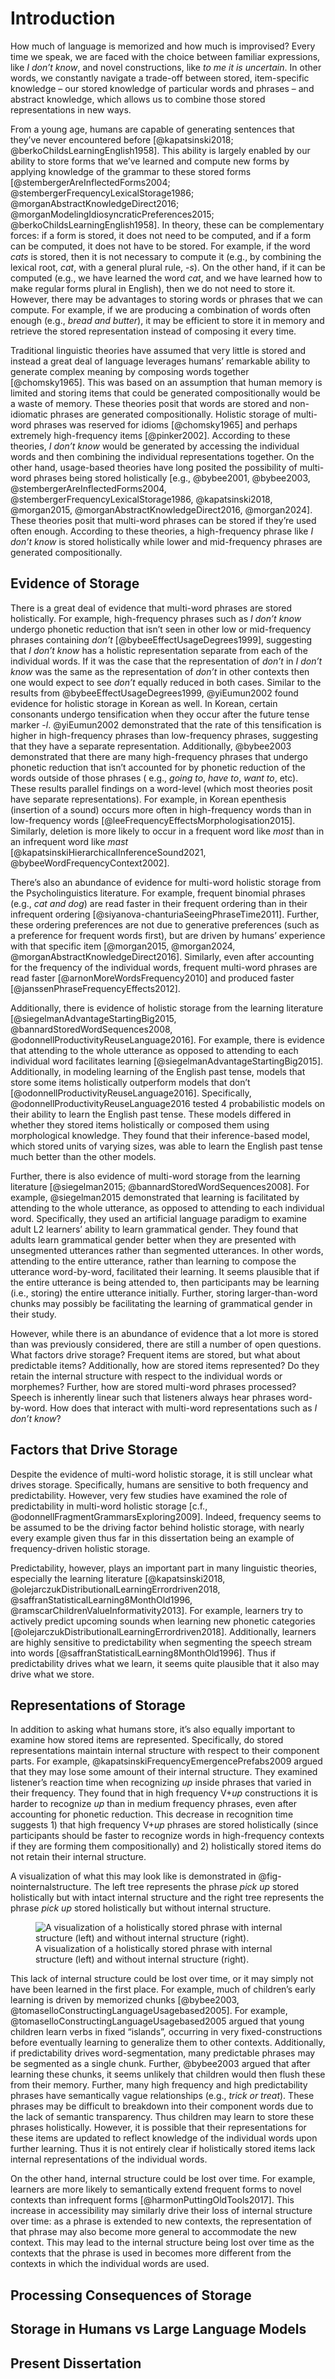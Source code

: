 \pagenumbering{arabic}

# Introduction

How much of language is memorized and how much is improvised? Every time we speak, we are faced with the choice between familiar expressions, like *I don't know*, and novel constructions, like *to me it is uncertain*. In other words, we constantly navigate a trade-off between stored, item-specific knowledge – our stored knowledge of particular words and phrases – and abstract knowledge, which allows us to combine those stored representations in new ways.

From a young age, humans are capable of generating sentences that they've never encountered before [@kapatsinski2018; @berkoChildsLearningEnglish1958]. This ability is largely enabled by our ability to store forms that we've learned and compute new forms by applying knowledge of the grammar to these stored forms [@stembergerAreInflectedForms2004; @stembergerFrequencyLexicalStorage1986; @morganAbstractKnowledgeDirect2016; @morganModelingIdiosyncraticPreferences2015; @berkoChildsLearningEnglish1958]. In theory, these can be complementary forces: if a form is stored, it does not need to be computed, and if a form can be computed, it does not have to be stored. For example, if the word *cats* is stored, then it is not necessary to compute it (e.g., by combining the lexical root, *cat*, with a general plural rule, -*s*). On the other hand, if it can be computed (e.g., we have learned the word *cat*, and we have learned how to make regular forms plural in English), then we do not need to store it. However, there may be advantages to storing words or phrases that we can compute. For example, if we are producing a combination of words often enough (e.g., *bread and butter*), it may be efficient to store it in memory and retrieve the stored representation instead of composing it every time.

Traditional linguistic theories have assumed that very little is stored and instead a great deal of language leverages humans' remarkable ability to generate complex meaning by composing words together [@chomsky1965]. This was based on an assumption that human memory is limited and storing items that could be generated compositionally would be a waste of memory. These theories posit that words are stored and non-idiomatic phrases are generated compositionally. Holistic storage of multi-word phrases was reserved for idioms [@chomsky1965] and perhaps extremely high-frequency items [@pinker2002]. According to these theories, *I don't know* would be generated by accessing the individual words and then combining the individual representations together. On the other hand, usage-based theories have long posited the possibility of multi-word phrases being stored holistically [e.g., @bybee2001, @bybee2003, @stembergerAreInflectedForms2004, @stembergerFrequencyLexicalStorage1986, @kapatsinski2018, @morgan2015, @morganAbstractKnowledgeDirect2016, @morgan2024]. These theories posit that multi-word phrases can be stored if they're used often enough. According to these theories, a high-frequency phrase like *I don't know* is stored holistically while lower and mid-frequency phrases are generated compositionally.

## Evidence of Storage

There is a great deal of evidence that multi-word phrases are stored holistically. For example, high-frequency phrases such as *I don't know* undergo phonetic reduction that isn't seen in other low or mid-frequency phrases containing *don't* [@bybeeEffectUsageDegrees1999], suggesting that *I don't know* has a holistic representation separate from each of the individual words. If it was the case that the representation of *don't* in *I don't know* was the same as the representation of *don't* in other contexts then one would expect to see *don't* equally reduced in both cases. Similar to the results from @bybeeEffectUsageDegrees1999, @yiEumun2002 found evidence for holistic storage in Korean as well. In Korean, certain consonants undergo tensification when they occur after the future tense marker -*l*. @yiEumun2002 demonstrated that the rate of this tensification is higher in high-frequency phrases than low-frequency phrases, suggesting that they have a separate representation. Additionally, @bybee2003 demonstrated that there are many high-frequency phrases that undergo phonetic reduction that isn't accounted for by phonetic reduction of the words outside of those phrases ( e.g., *going to*, *have to*, *want to*, etc). These results parallel findings on a word-level (which most theories posit have separate representations). For example, in Korean epenthesis (insertion of a sound) occurs more often in high-frequency words than in low-frequency words [@leeFrequencyEffectsMorphologisation2015]. Similarly, deletion is more likely to occur in a frequent word like *most* than in an infrequent word like *mast* [@kapatsinskiHierarchicalInferenceSound2021, @bybeeWordFrequencyContext2002].

There's also an abundance of evidence for multi-word holistic storage from the Psycholinguistics literature. For example, frequent binomial phrases (e.g., *cat and dog*) are read faster in their frequent ordering than in their infrequent ordering [@siyanova-chanturiaSeeingPhraseTime2011]. Further, these ordering preferences are not due to generative preferences (such as a preference for frequent words first), but are driven by humans' experience with that specific item [@morgan2015, @morgan2024, @morganAbstractKnowledgeDirect2016]. Similarly, even after accounting for the frequency of the individual words, frequent multi-word phrases are read faster [@arnonMoreWordsFrequency2010] and produced faster [@janssenPhraseFrequencyEffects2012].

Additionally, there is evidence of holistic storage from the learning literature [@siegelmanAdvantageStartingBig2015, @bannardStoredWordSequences2008, @odonnellProductivityReuseLanguage2016]. For example, there is evidence that attending to the whole utterance as opposed to attending to each individual word facilitates learning [@siegelmanAdvantageStartingBig2015]. Additionally, in modeling learning of the English past tense, models that store some items holistically outperform models that don't [@odonnellProductivityReuseLanguage2016]. Specifically, @odonnellProductivityReuseLanguage2016 tested 4 probabilistic models on their ability to learn the English past tense. These models differed in whether they stored items holistically or composed them using morphological knowledge. They found that their inference-based model, which stored units of varying sizes, was able to learn the English past tense much better than the other models.

Further, there is also evidence of multi-word storage from the learning literature [@siegelman2015; @bannardStoredWordSequences2008]. For example, @siegelman2015 demonstrated that learning is facilitated by attending to the whole utterance, as opposed to attending to each individual word. Specifically, they used an artificial language paradigm to examine adult L2 learners' ability to learn grammatical gender. They found that adults learn grammatical gender better when they are presented with unsegmented utterances rather than segmented utterances. In other words, attending to the entire utterance, rather than learning to compose the utterance word-by-word, facilitated their learning. It seems plausible that if the entire utterance is being attended to, then participants may be learning (i.e., storing) the entire utterance initially. Further, storing larger-than-word chunks may possibly be facilitating the learning of grammatical gender in their study.

However, while there is an abundance of evidence that a lot more is stored than was previously considered, there are still a number of open questions. What factors drive storage? Frequent items are stored, but what about predictable items? Additionally, how are stored items represented? Do they retain the internal structure with respect to the individual words or morphemes? Further, how are stored multi-word phrases processed? Speech is inherently linear such that listeners always hear phrases word-by-word. How does that interact with multi-word representations such as *I don't know*?

## Factors that Drive Storage 

Despite the evidence of multi-word holistic storage, it is still unclear what drives storage. Specifically, humans are sensitive to both frequency and predictability. However, very few studies have examined the role of predictability in multi-word holistic storage [c.f., @odonnellFragmentGrammarsExploring2009]. Indeed, frequency seems to be assumed to be the driving factor behind holistic storage, with nearly every example given thus far in this dissertation being an example of frequency-driven holistic storage.

Predictability, however, plays an important part in many linguistic theories, especially the learning literature [@kapatsinski2018, @olejarczukDistributionalLearningErrordriven2018, @saffranStatisticalLearning8MonthOld1996, @ramscarChildrenValueInformativity2013]. For example, learners try to actively predict upcoming sounds when learning new phonetic categories [@olejarczukDistributionalLearningErrordriven2018]. Additionally, learners are highly sensitive to predictability when segmenting the speech stream into words [@saffranStatisticalLearning8MonthOld1996]. Thus if predictability drives what we learn, it seems quite plausible that it also may drive what we store.

## Representations of Storage

In addition to asking what humans store, it's also equally important to examine how stored items are represented. Specifically, do stored representations maintain internal structure with respect to their component parts. For example, @kapatsinskiFrequencyEmergencePrefabs2009 argued that they may lose some amount of their internal structure. They examined listener's reaction time when recognizing *up* inside phrases that varied in their frequency. They found that in high frequency V+*up* constructions it is harder to recognize *up* than in medium frequency phrases, even after accounting for phonetic reduction. This decrease in recognition time suggests 1) that high frequency V+*up* phrases are stored holistically (since participants should be faster to recognize words in high-frequency contexts if they are forming them compositionally) and 2) holistically stored items do not retain their internal structure.

A visualization of what this may look like is demonstrated in @fig-nointernalstructure. The left tree represents the phrase *pick up* stored holistically but with intact internal structure and the right tree represents the phrase *pick up* stored holistically but without internal structure.

![A visualization of a holistically stored phrase with internal structure (left) and without internal structure (right).](Figures/syntax_tree.png){#fig-nointernalstructure}

This lack of internal structure could be lost over time, or it may simply not have been learned in the first place. For example, much of children's early learning is driven by memorized chunks [@bybee2003, @tomaselloConstructingLanguageUsagebased2005]. For example, @tomaselloConstructingLanguageUsagebased2005 argued that young children learn verbs in fixed "islands", occurring in very fixed-constructions before eventually learning to generalize them to other contexts. Additionally, if predictability drives word-segmentation, many predictable phrases may be segmented as a single chunk. Further, @bybee2003 argued that after learning these chunks, it seems unlikely that children would then flush these from their memory. Further, many high frequency and high predictability phrases have semantically vague relationships (e.g., *trick or treat*). These phrases may be difficult to breakdown into their component words due to the lack of semantic transparency. Thus children may learn to store these phrases holistically. However, it is possible that their representations for these items are updated to reflect knowledge of the individual words upon further learning. Thus it is not entirely clear if holistically stored items lack internal representations of the individual words.

On the other hand, internal structure could be lost over time. For example, learners are more likely to semantically extend frequent forms to novel contexts than infrequent forms [@harmonPuttingOldTools2017]. This increase in accessibility may similarly drive their loss of internal structure over time: as a phrase is extended to new contexts, the representation of that phrase may also become more general to accommodate the new context. This may lead to the internal structure being lost over time as the contexts that the phrase is used in becomes more different from the contexts in which the individual words are used.

## Processing Consequences of Storage

## Storage in Humans vs Large Language Models

## Present Dissertation
